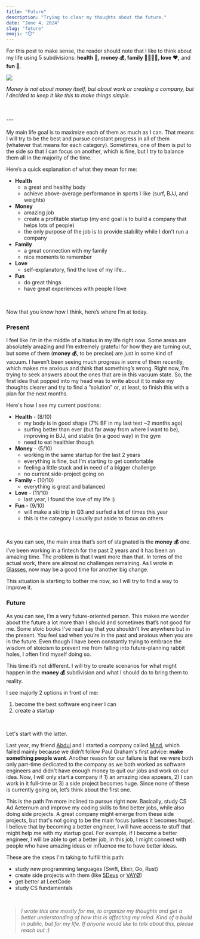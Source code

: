 ```yaml
---
title: "Future"
description: "Trying to clear my thoughts about the future."
date: "June 4, 2024"
slug: "future"
emoji: "⏱️"
---
```


For this post to make sense, the reader should note that I like to think about my life using 5 subdivisions: **health 🍎, money 💰, family 🧑‍🧑‍🧒‍🧒, love ❤️,** and **fun 🥳**.
<br/>

![](/images/emojis.png)
<br/>

*Money is not about money itself, but about work or creating a company, but I decided to keep it like this to make things simple.*

<br/>
<br/>
---
<br/>
<br/>
My main life goal is to maximize each of them as much as I can. That means I will try to be the best and pursue constant progress in all of them (whatever that means for each category). Sometimes, one of them is put to the side so that I can focus on another, which is fine, but I try to balance them all in the majority of the time.
<br/>

Here’s a quick explanation of what they mean for me:

- **Health**
    - a great and healthy body
    - achieve above-average performance in sports I like (surf, BJJ, and weights)
- **Money**
    - amazing job
    - create a profitable startup (my end goal is to build a company that helps lots of people)
    - the only purpose of the job is to provide stability while I don’t run a company
- **Family**
    - a great connection with my family
    - nice moments to remember
- **Love**
    - self-explanatory, find the love of my life…
- **Fun**
    - do great things
    - have great experiences with people I love
<br/>

Now that you know how I think, here’s where I’m at today.

### Present

I feel like I’m in the middle of a hiatus in my life right now. Some areas are absolutely amazing and I’m extremely grateful for how they are turning out, but some of them (**money 💰**, to be precise) are just in some kind of vacuum. I haven’t been seeing much progress in some of them recently, which makes me anxious and think that something’s wrong. Right now, I’m trying to seek answers about the ones that are in this vacuum state. So, the first idea that popped into my head was to write about it to make my thoughts clearer and try to find a “solution” or, at least, to finish this with a plan for the next months.
<br/>

Here's how I see my current positions:

- **Health** - (8/10)
    - my body is in good shape (7% BF in my last test ~2 months ago)
    - surfing better than ever (but far away from where I want to be), improving in BJJ, and stable (in a good way) in the gym
    - need to eat healthier though
- **Money** - (5/10)
    - working in the same startup for the last 2 years
    - everything is fine, but I’m starting to get comfortable
    - feeling a little stuck and in need of a bigger challenge
    - no current side-project going on
- **Family** - (10/10)
    - everything is great and balanced
- **Love** - (11/10)
    - last year, I found the love of my life :)
- **Fun** - (9/10)
    - will make a ski trip in Q3 and surfed a lot of times this year
    - this is the category I usually put aside to focus on others
<br/>

As you can see, the main area that’s sort of stagnated is the **money 💰** one. I’ve been working in a fintech for the past 2 years and it has been an amazing time. The problem is that I want more than that. In terms of the actual work, there are almost no challenges remaining. As I wrote in [Glasses](https://www.gustavofior.com/blog/post/glasses), now may be a good time for another big change.
<br/>

This situation is starting to bother me now, so I will try to find a way to improve it.

### Future

As you can see, I’m a very future-oriented person. This makes me wonder about the future a lot more than I should and sometimes that’s not good for me. Some stoic books I’ve read say that you shouldn’t live anywhere but in the present. You feel sad when you’re in the past and anxious when you are in the future. Even though I have been constantly trying to embrace the wisdom of stoicism to prevent me from falling into future-planning rabbit holes, I often find myself doing so. 
<br/>

This time it’s not different. I will try to create scenarios for what might happen in the **money 💰** subdivision and what I should do to bring them to reality. 
<br/>

I see majorly 2 options in front of me: 

1. become the best software engineer I can
2. create a startup 
<br/>

Let's start with the latter. 
<br/>

Last year, my friend [Abdul](https://abdulhdr.com) and I started a company called [Mind](https://apps.apple.com/us/app/mind/id6467673373), which failed mainly because we didn’t follow Paul Graham's first advice: **make something people want**. Another reason for our failure is that we were both only part-time dedicated to the company as we both worked as software engineers and didn't have enough money to quit our jobs and work on our idea. Now, I will only start a company if 1) an amazing idea appears, 2) I can work in it full-time or 3) a side project becomes huge. Since none of these is currently going on, let’s think about the first one.
<br/>

This is the path I’m more inclined to pursue right now. Basically, study CS Ad Aeternum and improve my coding skills to find better jobs, while also doing side projects. A great company might emerge from these side projects, but that's not going to be the main focus (unless it becomes huge). I believe that by becoming a better engineer, I will have access to stuff that might help me with my startup goal. For example, if I become a better engineer, I will be able to get a better job, in this job, I might connect with people who have amazing ideas or influence me to have better ideas. 
<br/>

These are the steps I'm taking to fulfill this path:

- study new programming languages (Swift, Elixir, Go, Rust)
- create side projects with them (like [5Devs](https://5devs.com.br) or [VAYØ](https://vayo.me))
- get better at LeetCode
- study CS fundamentals
<br/>

>*I wrote this one mostly for me, to organize my thoughts and get a better understanding of how this is affecting my mind. Kind of a build in public, but for my life. If anyone would like to talk about this, please reach out :)*

